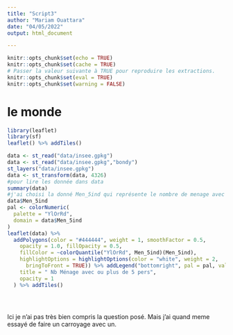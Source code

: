 ```yaml
---
title: "Script3"
author: "Mariam Ouattara"
date: "04/05/2022"
output: html_document

---
```


```r
knitr::opts_chunk$set(echo = TRUE)
knitr::opts_chunk$set(cache = TRUE)
# Passer la valeur suivante à TRUE pour reproduire les extractions.
knitr::opts_chunk$set(eval = TRUE)
knitr::opts_chunk$set(warning = FALSE)
```
# le monde
```r
library(leaflet)
library(sf)
leaflet() %>% addTiles()

data <- st_read("data/insee.gpkg")
data <- st_read("data/insee.gpkg","bondy")
st_layers("data/insee.gpkg")
data <- st_transform(data, 4326)
#pour lire les donnée dans data
summary(data)
#j'ai choisi la donné Men_5ind qui représente le nombre de menage avec plus de 5 personnes
data$Men_5ind
pal <- colorNumeric(
  palette = "YlOrRd",
  domain = data$Men_5ind
)
leaflet(data) %>%
  addPolygons(color = "#444444", weight = 1, smoothFactor = 0.5,
    opacity = 1.0, fillOpacity = 0.5,
    fillColor = ~colorQuantile("YlOrRd", Men_5ind)(Men_5ind),
    highlightOptions = highlightOptions(color = "white", weight = 2,
      bringToFront = TRUE)) %>% addLegend("bottomright", pal = pal, values = ~Men_5ind,
    title = " Nb Ménage avec ou plus de 5 pers",
    opacity = 1
  ) %>% addTiles()





```
Ici je n'ai pas très bien compris la question posé. Mais j'ai quand meme essayé de faire un carroyage avec un.


